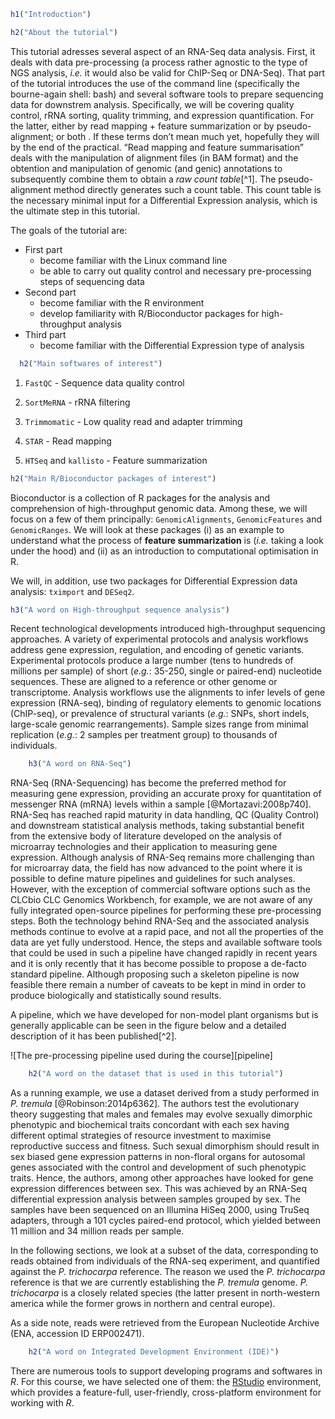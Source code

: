 ```r
h1("Introduction")
```
```r
h2("About the tutorial")
```

This tutorial adresses several aspect of an RNA-Seq data analysis. First, 
it deals with data pre-processing (a process rather agnostic to the type 
of NGS analysis, _i.e._ it would also be valid for ChIP-Seq or DNA-Seq).
That part of the tutorial introduces the use of the command line
(specifically the bourne-again shell: bash) and several software tools
to prepare sequencing data for downstrem analysis. Specifically, we will
be covering quality control, rRNA sorting, quality trimming, and expression 
quantification. For the latter, either by read mapping + feature summarization 
or by pseudo-alignment; or both . If these terms don’t mean much yet,
hopefully they will by the end of the practical. "Read mapping and feature
summarisation" deals with the manipulation of alignment files (in BAM format) 
and the obtention and manipulation of genomic (and genic) annotations to 
subsequently combine them to obtain a _raw count table_[^1]. The pseudo-alignment
method directly generates such a count table. This count table is the necessary 
minimal input for a Differential Expression analysis, which is the ultimate
step in this tutorial.

The goals of the tutorial are:

* First part
    + become familiar with the Linux command line
    + be able to carry out quality control and necessary pre-processing steps of sequencing data
* Second part
    + become familiar with the R environment
    + develop familiarity with R/Bioconductor packages for high-throughput analysis
* Third part
    + become familiar with the Differential Expression type of analysis

```r
  h2("Main softwares of interest")
```
1.  `FastQC` - Sequence data quality control

2.  `SortMeRNA` - rRNA filtering

3.  `Trimmomatic` - Low quality read and adapter trimming

4.  `STAR` - Read mapping

5.  `HTSeq` and `kallisto` - Feature summarization

```r
h2("Main R/Bioconductor packages of interest")
```

Bioconductor is a collection of R packages for the analysis and
comprehension of high-throughput genomic data. Among these, we will
focus on a few of them principally: `GenomicAlignments`,
`GenomicFeatures` and `GenomicRanges`. We will look at these packages (i) as an
example to understand what the process of __feature summarization__ is (_i.e._
taking a look under the hood) and (ii) as an introduction to computational optimisation in R. 

We will, in addition, use two packages for Differential Expression data 
analysis: `tximport ` and `DESeq2`.

```r
h3("A word on High-throughput sequence analysis")
```
  
Recent technological developments introduced high-throughput sequencing
approaches. A variety of experimental protocols and analysis workflows
address gene expression, regulation, and encoding of genetic variants.
Experimental protocols produce a large number (tens to hundreds of millions per
sample) of short (_e.g._: 35-250, single or paired-end) nucleotide sequences.
These are aligned to a reference or other genome or transcriptome.
Analysis workflows use the alignments to infer levels of gene expression
(RNA-seq), binding of regulatory elements to genomic locations
(ChIP-seq), or prevalence of structural variants (_e.g._: SNPs, short indels,
large-scale genomic rearrangements). Sample sizes range from minimal
replication (_e.g._: 2 samples per treatment group) to thousands of
individuals.

```r
    h3("A word on RNA-Seq")
```
RNA-Seq (RNA-Sequencing) has become the preferred method for measuring
gene expression, providing an accurate proxy for quantitation
of messenger RNA (mRNA) levels within a sample
[@Mortazavi:2008p740]. RNA-Seq has reached rapid maturity in data
handling, QC (Quality Control) and downstream statistical analysis
methods, taking substantial benefit from the extensive body of
literature developed on the analysis of microarray technologies and
their application to measuring gene expression. Although analysis of
RNA-Seq remains more challenging than for microarray data, the field has
now advanced to the point where it is possible to define mature
pipelines and guidelines for such analyses. However, with the exception
of commercial software options such as the CLCbio CLC Genomics
Workbench, for example, we are not aware of any fully integrated
open-source pipelines for performing these pre-processing steps. Both
the technology behind RNA-Seq and the associated analysis methods
continue to evolve at a rapid pace, and not all the properties of the
data are yet fully understood. Hence, the steps and available software
tools that could be used in such a pipeline have changed rapidly in
recent years and it is only recently that it has become possible to
propose a de-facto standard pipeline. Although proposing such a skeleton
pipeline is now feasible there remain a number of caveats to be kept in
mind in order to produce biologically and statistically sound results.

A pipeline, which we have developed for non-model plant organisms but is 
generally applicable can be seen in the figure below and a detailed 
description of it has been published[^2].

![The pre-processing pipeline used during the course][pipeline]

```r
    h2("A word on the dataset that is used in this tutorial")
```

As a running example, we use a dataset derived from a study performed in
_P. tremula_ [@Robinson:2014p6362]. The authors test
the evolutionary theory suggesting that males and females may evolve
sexually dimorphic phenotypic and biochemical traits concordant with
each sex having different optimal strategies of resource investment to
maximise reproductive success and fitness. Such sexual dimorphism should
result in sex biased gene expression patterns in non-floral organs for
autosomal genes associated with the control and development of such
phenotypic traits. Hence, the authors, among other approaches have
looked for gene expression differences between sex. This was achieved by
an RNA-Seq differential expression analysis between samples grouped by
sex. The samples have been sequenced on an Illumina HiSeq 2000, using
TruSeq adapters, through a 101 cycles paired-end protocol, which yielded
between 11 million and 34 million reads per sample.

In the following sections, we look at a subset of the data,
corresponding to reads obtained from individuals of the RNA-seq
experiment, and quantified against the _P. trichocarpa_ reference. 
The reason we used the  _P. trichocarpa_ reference is that we are currently 
establishing the _P. tremula_ genome. _P. trichocarpa_ is a closely related 
species (the latter present in north-western america
while the former grows in northern and central europe).

As a side note, reads were retrieved from the European Nucleotide
Archive (ENA, accession ID ERP002471).

```r
    h2("A word on Integrated Development Environment (IDE)")
```

There are numerous tools to support developing programs and softwares in _R_. 
For this course, we have selected one of them: the
[RStudio](http://rstudio.org) environment, which provides a
feature-full, user-friendly, cross-platform environment for working with _R_.
